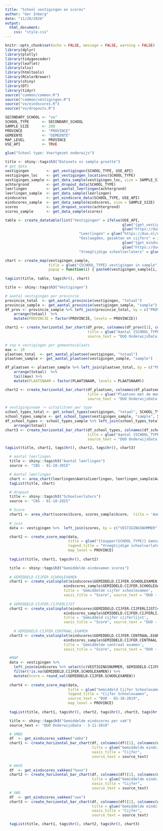 ```yaml
---
title: "School vestigingen en scores"
author: "Ger Inberg"
date: "11/20/2020"
output: 
  html_document:
    css: "style.css"
---
```


```r
knitr::opts_chunk$set(echo = FALSE, message = FALSE, warning = FALSE)
library(dplyr)
library(plotly)
library(tidygeocoder)
library(leaflet)
library(xlsx)
library(htmltools)
library(RColorBrewer)
library(shiny)
library(DT)
library(tidyr)
source("common/common.R")
source("common/vestigingen.R")
source("vo/eindscores.R")
source("vo/dropouts.R")

SECONDARY_SCHOOL <- "vo"
SCHOOL_TYPE      <- SECONDARY_SCHOOL
SAMPLE_SIZE      <- 200
PROVINCE         <- "PROVINCE"
GEMEENTE         <- "GEMEENTE"
MAP_LEVEL        <- PROVINCE
USE_API          <- TRUE
```

```r
glue("School type: Voortgezet onderwijs")
```

```r
title <- shiny::tags$h3("Datasets vs sample grootte")
# get data
vestigingen        <- get_vestigingen(SCHOOL_TYPE, USE_API)
vestigingen_loc    <- get_vestigingen_locations(SCHOOL_TYPE)
vestigingen_sample <- get_data_sample(vestigingen_loc, size = SAMPLE_SIZE)
achtergrond        <- get_dropout_data(SCHOOL_TYPE)
leerlingen         <- get_aantal_leerlingen(achtergrond)
leerlingen_sample  <- get_data_sample(leerlingen)
eindscores         <- get_eindscore_data(SCHOOL_TYPE, USE_API)
eindscores_sample  <- get_data_sample(eindscores, size = SAMPLE_SIZE)
scores             <- get_dropout_scores(achtergrond)
scores_sample      <- get_data_sample(scores)

table <- create_datatable(list("Vestigingen" = ifelse(USE_API, 
                                                      glue("{get_vestigingen_API_URL(SCHOOL_TYPE)};{nrow(vestigingen)}"),
                                                      glue("https://duo.nl/open_onderwijsdata/images/02-alle-vestigingen-vo.csv;{nrow(vestigingen)}")),
                                  "Leerlingen" = glue("https://duo.nl/open_onderwijsdata/images/01-leerlingen-vo-per-vestiging-naar-onderwijstype-2019.csv;{nrow(leerlingen)}"),
                                  "Geslaagden, gezakten en cijfers" = ifelse(USE_API, 
                                                      glue("{get_eindscore_API_URL()};{nrow(eindscores)}"),
                                                      glue("https://duo.nl/open_onderwijsdata/images/07-geslaagden-gezakten-en-cijfers-2018-2019.csv;{nrow(eindscores)}")),
                                  "Vroegtijdige schoolverlaters" = glue("https://duo.nl/open_onderwijsdata/images/15.-vsv-per-swv-2015.csv;{nrow(scores)}")))

chart <- create_map(vestigingen_sample,
                    title = glue("{SCHOOL_TYPE} vestigingen in sample"),
                    popup = function(i) { paste0(vestigingen_sample[i, "VESTIGINGSNAAM"])})
 
tagList(title, table, tags$hr(), chart)
```



```r
title <- shiny::tags$h3("Vestigingen")

# aantal vestigingen per provincie
provincie_total  <- get_aantal_provincie(vestigingen, "totaal")
provincie_sample <- get_aantal_provincie(vestigingen_sample, "sample")
df_prov <- provincie_sample %>% left_join(provincie_total, by = c("PROVINCIE" = "PROVINCIE")) %>%
    arrange(totaal)  %>%
    mutate(PROVINCIE = factor(PROVINCIE, levels = PROVINCIE))

chart1 <- create_horizontal_bar_chart(df_prov, colnames(df_prov)[1], colnames(df_prov)[2:3], 
                                      title = glue("Aantal {SCHOOL_TYPE} scholen per provincie"), 
                                      source_text = "DUO OnderwijsData - 3-11-2020")

# top n vestigingen per gemeente/plaats
max <- 10
plaatsen_total  <- get_aantal_plaatsen(vestigingen, "totaal")
plaatsen_sample <- get_aantal_plaatsen(vestigingen_sample, "sample")

df_plaatsen <- plaatsen_sample %>% left_join(plaatsen_total, by = c("PLAATSNAAM" = "PLAATSNAAM")) %>%
    arrange(totaal)  %>%
    tail(max) %>%
    mutate(PLAATSNAAM = factor(PLAATSNAAM, levels = PLAATSNAAM))

chart2 <- create_horizontal_bar_chart(df_plaatsen, colnames(df_plaatsen)[1], colnames(df_plaatsen)[2:3], 
                                      title = glue("Plaatsen met de meeste {SCHOOL_TYPE} scholen"), 
                                      source_text = "DUO OnderwijsData - 3-11-2020")

# vestigingsnaam -> uitsplitsen per type
school_types_total <- get_school_types(vestigingen, "totaal", SCHOOL_TYPE)
school_types_sample <- get_school_types(vestigingen_sample, "sample", SCHOOL_TYPE)
df_school_types <- school_types_sample %>% left_join(school_types_total, by = c("type" = "type")) %>%
    arrange(totaal)
chart3 <- create_horizontal_bar_chart(df_school_types, colnames(df_school_types)[1], colnames(df_school_types)[2:3], 
                                      title = glue("Aantal {SCHOOL_TYPE} scholen per type"), 
                                      source_text = "DUO OnderwijsData - 3-11-2020")

tagList(title, chart1, tags$hr(), chart2, tags$hr(), chart3)
```
```r
  # aantal leerlingen
  title <- shiny::tags$h3("Aantal leerlingen")
  source <- "CBS - 01-10-2015"

  # Aantal leerlingen
  chart <- area_chart(leerlingen$AantalLeerlingen, leerlingen_sample$AantalLeerlingen, title = 'Aantal Leerlingen', xaxis_title = "Aantal",  source_text = source)
  tagList(title, chart)
```


```r
  # dropout
  title <- shiny::tags$h3("Schoolverlaters")
  source <- "CBS - 01-10-2015"

  # Score
  chart1 <- area_chart(scores$Score, scores_sample$Score,  title = 'Aantal vroegtijdige schoolverlaters', xaxis_title = "Aantal",  source_text = source)
  
  # join
  data <- vestigingen %>%  left_join(scores, by = c("VESTIGINGSNUMMER" = "VestigingsNummer"))

  chart2 <- create_score_map(data, 
                             title = glue("{toupper(SCHOOL_TYPE)} Gemiddeld aantal <br> vroegtijdige schoolverlaters"),
                             legend_title = "Vroegtijdige schoolverlaters",
                             map_level = PROVINCE)
  
  tagList(title, chart1, tags$hr(), chart2)
```

```r
  title <- shiny::tags$h3("Gemiddelde eindexamen scores")
  
  # GEMIDDELD CIJFER SCHOOLEXAMEN
  chart1 <- create_violinplot(eindscores$GEMIDDELD.CIJFER.SCHOOLEXAMEN[complete.cases(eindscores$GEMIDDELD.CIJFER.SCHOOLEXAMEN)], 
                           eindscores_sample$GEMIDDELD.CIJFER.SCHOOLEXAMEN[complete.cases(eindscores_sample$GEMIDDELD.CIJFER.SCHOOLEXAMEN)],
                           title = 'Gemiddelde cijfer schoolexamen', 
                           xaxis_title = "Score", source_text = "DUO - 01-10-2019")
  
  # GEMIDDELD.CIJFER.CIJFERLIJST
  chart2 <- create_violinplot(eindscores$GEMIDDELD.CIJFER.CIJFERLIJST[complete.cases(eindscores$GEMIDDELD.CIJFER.CIJFERLIJST)], 
                           eindscores_sample$GEMIDDELD.CIJFER.CIJFERLIJST[complete.cases(eindscores_sample$GEMIDDELD.CIJFER.CIJFERLIJST)],
                           title = 'Gemiddeld cijfer cijferlijst', 
                           xaxis_title = "Score", source_text = "DUO - 01-10-2019")
  
    # GEMIDDELD.CIJFER.CENTRAAL.EXAMEN
  chart3 <- create_violinplot(eindscores$GEMIDDELD.CIJFER.CENTRAAL.EXAMEN[complete.cases(eindscores$GEMIDDELD.CIJFER.CENTRAAL.EXAMEN)], 
                           eindscores_sample$GEMIDDELD.CIJFER.CENTRAAL.EXAMEN[complete.cases(eindscores_sample$GEMIDDELD.CIJFER.CENTRAAL.EXAMEN)],
                           title = 'Gemiddelde centraal examen', 
                           xaxis_title = "Score", source_text = "DUO - 01-10-2019")

  #MAP
  data <- vestigingen %>% 
    left_join(eindscores %>% select(c(VESTIGINGSNUMMER, GEMIDDELD.CIJFER.SCHOOLEXAMEN)), by = c("VESTIGINGSNUMMER" = "VESTIGINGSNUMMER")) %>%
    filter(!is.na(GEMIDDELD.CIJFER.SCHOOLEXAMEN)) %>%
    mutate(Score = round_val(GEMIDDELD.CIJFER.SCHOOLEXAMEN))
  
  chart4 <- create_score_map(data, 
                             title = glue("Gemiddeld Cijfer Schoolexamen"),
                             legend_title = "Cijfer Schoolexamen",
                             source_text = "DUO - 01-10-2019",
                             map_level = PROVINCE)
  
  tagList(title, chart1, tags$hr(), chart2, tags$hr(), chart3, tags$hr(), chart4)
```

```r
  title <- shiny::tags$h3("Gemiddelde eindscores per vak")
  source_text <- "DUO OnderwijsData - 3-11-2019"

  # VMBO
  df  <- get_eindscores_vakken("vmbo")
  chart1 <- create_horizontal_bar_chart(df, colnames(df)[1], colnames(df)[2:3], 
                                        title = glue("Gemiddelde eindcijfers VMBO"), 
                                        xaxis_title = "Cijfer", 
                                        source_text = source_text)
  
  # HAVO
  df  <- get_eindscores_vakken("havo")
  chart2 <- create_horizontal_bar_chart(df, colnames(df)[1], colnames(df)[2:3], 
                                        title = glue("Gemiddelde eindcijfers Havo"), 
                                        xaxis_title = "Cijfer", 
                                        source_text = source_text)
  # VWO
  df  <- get_eindscores_vakken("vwo")  
  chart3 <- create_horizontal_bar_chart(df, colnames(df)[1], colnames(df)[2:3], 
                                        title = glue("Gemiddelde eindcijfers VWO"), 
                                        xaxis_title = "Cijfer", 
                                        source_text = source_text)

  tagList(title, chart1, tags$hr(), chart2, tags$hr(), chart3)
```
